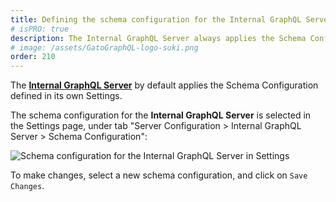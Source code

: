```yaml
---
title: Defining the schema configuration for the Internal GraphQL Server
# isPRO: true
description: The Internal GraphQL Server always applies the Schema Configuration defined in its own Settings.
# image: /assets/GatoGraphQL-logo-suki.png
order: 210
---
```


The [**Internal GraphQL Server**](https://gatographql.com/extensions/internal-graphql-server/) by default applies the Schema Configuration defined in its own Settings.

The schema configuration for the **Internal GraphQL Server** is selected in the Settings page, under tab "Server Configuration > Internal GraphQL Server > Schema Configuration":

<div class="img-width-1024" markdown="1">

![Schema configuration for the Internal GraphQL Server in Settings](/assets/guides/upstream-pro/settings-schema-configuration-for-internal-graphql-server.png "Schema configuration for the Internal GraphQL Server in Settings")

</div>

To make changes, select a new schema configuration, and click on `Save Changes`.

